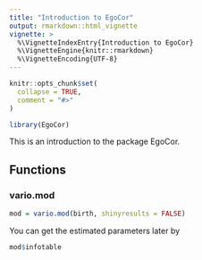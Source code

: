 ```yaml
---
title: "Introduction to EgoCor"
output: rmarkdown::html_vignette
vignette: >
  %\VignetteIndexEntry{Introduction to EgoCor}
  %\VignetteEngine{knitr::rmarkdown}
  %\VignetteEncoding{UTF-8}
---
```


```r
knitr::opts_chunk$set(
  collapse = TRUE,
  comment = "#>"
)
```

```r
library(EgoCor)
```

This is an introduction to the package EgoCor.

## Functions

### vario.mod

```r
mod = vario.mod(birth, shinyresults = FALSE)
```
You can get the estimated parameters later by
```r
mod$infotable
```


